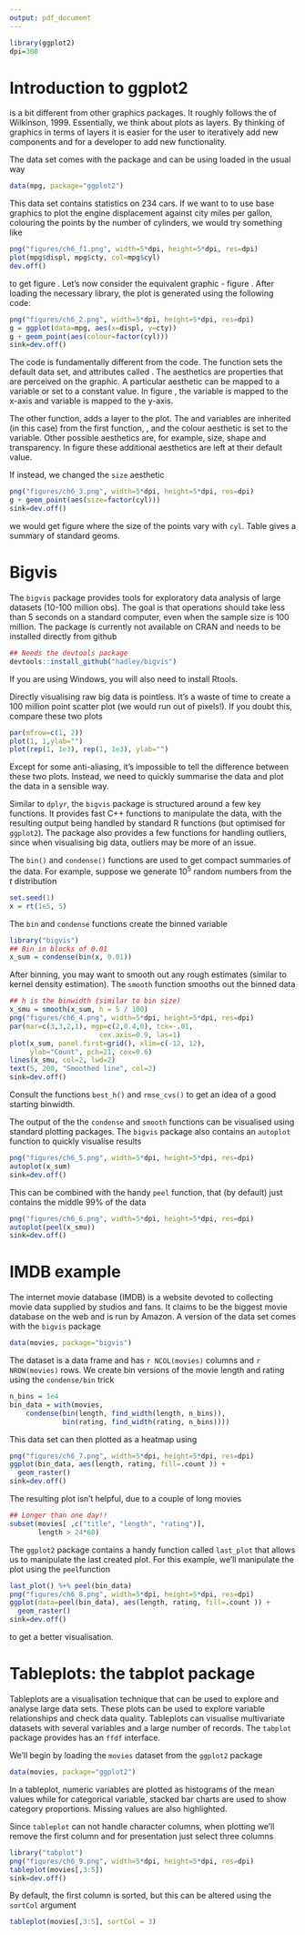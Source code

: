 ```yaml
---
output: pdf_document
---
```


```r
library(ggplot2)
dpi=300
```

\chapter{Visualisation}

# Introduction to ggplot2

\texttt{ggplot2} is a bit different from other graphics packages. It roughly follows
the \textit{philosophy} of Wilkinson, 1999.\cite{Wilkinson1999} Essentially, we
think about plots as layers. By thinking of graphics in terms of layers it is
easier for the user to iteratively add new components and for a developer to add
new functionality.
\begin{marginfigure}
\centering
\includegraphics[]{figures/ch6_f1.png}
\caption{A scatter plot of engine displacement vs average city miles per gallon.
    The coloured points correspond to different cylinder sizes. The plot was
    constructed using \texttt{base} graphics.}\label{F6.1}
\end{marginfigure}
The \texttt{mpg} data set comes with the \texttt{ggplot2} package and can be using loaded in the usual way
```r
data(mpg, package="ggplot2")
```
\noindent This data set contains statistics on $234$ cars. If we want to to use base graphics to plot the engine displacement against city miles per gallon, colouring the points by the number of cylinders, we would try something like

```r
png("figures/ch6_f1.png", width=5*dpi, height=5*dpi, res=dpi)
plot(mpg$displ, mpg$cty, col=mpg$cyl)
dev.off()
```

\noindent to get figure \ref{F6.1}. Let's now consider the equivalent \texttt{ggplot2} graphic - figure \ref{F2.2}. After loading the necessary library, the plot is generated using the following code:

```r
png("figures/ch6_2.png", width=5*dpi, height=5*dpi, res=dpi)
g = ggplot(data=mpg, aes(x=displ, y=cty))
g + geom_point(aes(colour=factor(cyl)))
sink=dev.off()
```

\noindent The \texttt{ggplot2} code is fundamentally different from the \texttt{base} code. The
\texttt{ggplot} function sets the default data set, and attributes called
\textbf{aesthetics}. The aesthetics are properties that are perceived on the
graphic. A particular aesthetic can be mapped to a variable or set to a constant
value. In figure \ref{F2.2}, the variable \texttt{displ} is mapped to the x-axis and
\texttt{cty} variable is mapped to the y-axis. 

\begin{marginfigure}
  \centering
  \includegraphics[]{figures/ch6_2.png}
  \caption{As figure \ref{F6.1}, but created using \texttt{ggplot2}.}\label{F6.2}
\end{marginfigure}

The other function, \texttt{geom\_point} adds a layer to the plot. The \texttt{x} and
\texttt{y} variables are inherited (in this case) from the first function, \texttt{ggplot}, and
the colour aesthetic is set to the \texttt{cyl} variable. Other possible aesthetics
are, for example, size, shape and transparency. In figure \ref{F2.2} these
additional aesthetics are left at their default value.

If instead, we changed the `size` aesthetic

```r
png("figures/ch6_3.png", width=5*dpi, height=5*dpi, res=dpi)
g + geom_point(aes(size=factor(cyl)))
sink=dev.off()
```

\noindent we would get figure \ref{F6.3} where the size of the points vary with `cyl`. Table \ref{T6.1} gives a summary of standard geoms.


\begin{table}[t]
  \centering
  \begin{tabular}{@{}lll@{}}
    \toprule
    Plot Name & Geom  & Base graphic \\
    \midrule
    Barchart & bar  & \texttt{barplot}\\
    Box-and-whisker & boxplot & \texttt{boxplot}\\
    Histogram & histogram  & \texttt{hist} \\
    Line plot & line & \texttt{plot} and \texttt{lines}\\
    Scatter plot & point & \texttt{plot} and \texttt{points}\\
    \bottomrule
  \end{tabular}
  \caption[4\baselineskip]{Basic \texttt{geom}'s and their corresponding standard plot names.}\label{T6.1}
\end{table}


\begin{marginfigure}
  \centering
  \includegraphics[]{figures/ch6_3.png}
  \caption{As figure \ref{F6.2}, but where the size aesthetic depends on
    cylinder size.}\label{F6.3}
\end{marginfigure}
  
# Bigvis

The `bigvis` package provides tools for exploratory data analysis of large datasets (10-100 million obs).
The goal is that operations should take less than $5$ seconds on a standard computer, even when the sample size is 100 million. The package is currently not available on CRAN and needs to be installed directly from github

```r
## Needs the devtools package
devtools::install_github("hadley/bigvis")
```

\noindent If you are using Windows, you will also need to install Rtools. 

Directly visualising raw big data is pointless. It's a waste of time to create a $100$ million point scatter plot (we would run out of pixels!). If you doubt this, compare these two plots

```r
par(mfrow=c(1, 2))
plot(1, 1,ylab="")
plot(rep(1, 1e3), rep(1, 1e3), ylab="")
```

\noindent Except for some anti-aliasing, it's impossible to tell the difference between these two plots. Instead, we need to quickly summarise the data and plot the data in a sensible way.

Similar to `dplyr`, the `bigvis` package is structured around a few key functions. It provides fast C++ functions to manipulate the data, with the resulting output being handled by standard R functions (but optimised for `ggplot2`). The package also provides a few functions for handling outliers, since when visualising big data, outliers may be more of an issue.


\subsubsection*{Bin and condense}

The `bin()` and `condense()` functions are used to get compact summaries of the data. For example, suppose we generate $10^5$ random numbers from the $t$ distribution
```r
set.seed(1)
x = rt(1e5, 5)
```

\noindent The `bin` and `condense` functions create the  binned variable
```r
library("bigvis")
## Bin in blocks of 0.01
x_sum = condense(bin(x, 0.01))
```

\subsubsection*{Smooth}

After binning, you may want to smooth out any rough estimates (similar to kernel density estimation). The `smooth` function smooths out the binned data 

```r
## h is the binwidth (similar to bin size)
x_smu = smooth(x_sum, h = 5 / 100)
png("figures/ch6_4.png", width=5*dpi, height=5*dpi, res=dpi)
par(mar=c(3,3,2,1), mgp=c(2,0.4,0), tck=-.01,
                      cex.axis=0.9, las=1)
plot(x_sum, panel.first=grid(), xlim=c(-12, 12), 
     ylab="Count", pch=21, cex=0.6)
lines(x_smu, col=2, lwd=2)
text(5, 200, "Smoothed line", col=2)
sink=dev.off()
```

\begin{marginfigure}
  \centering
  \includegraphics[]{figures/ch6_4.png}
  \caption{Black points are the binned data. Red line is the smoothed estimate.}\label{F6.4}
\end{marginfigure}

\noindent Consult the functions `best_h()` and `rmse_cvs()` to get an idea of a good starting binwidth.

\subsection*{Visualisation}

The output of the the `condense` and `smooth` functions can be visualised using standard plotting packages. The `bigvis` package also contains an `autoplot` function to quickly visualise results

\begin{marginfigure}
  \centering
  \includegraphics[]{figures/ch6_5.png}
  \includegraphics[]{figures/ch6_6.png}
  \caption{Plots generated using `autoplot`. The bottom graph is the `peeled` version of the data.}\label{F6.5}
\end{marginfigure}

```r
png("figures/ch6_5.png", width=5*dpi, height=5*dpi, res=dpi)
autoplot(x_sum)
sink=dev.off()
```

\noindent This can be combined with the handy `peel` function, that (by default) just contains the middle 99% of the data

```r
png("figures/ch6_6.png", width=5*dpi, height=5*dpi, res=dpi)
autoplot(peel(x_smu))
sink=dev.off()
```

<!-- From Alastair Sanderson -->

# IMDB example

The internet movie database (IMDB)\sidenote{\url{http://imdb.com/}} is a website devoted to collecting movie data supplied by studios and fans. It claims to be the biggest movie database on the web and is run by Amazon. A version of the data set comes with the `bigvis` package

```r
data(movies, package="bigvis")
```

\noindent The dataset is a data frame and has `r NCOL(movies)` columns and `r NROW(movies)` rows. We create bin versions of the movie length and rating using the `condense/bin` trick

```r
n_bins = 1e4
bin_data = with(movies, 
    condense(bin(length, find_width(length, n_bins)),
             bin(rating, find_width(rating, n_bins))))
```

\noindent This data set can then plotted as a heatmap using

```r
png("figures/ch6_7.png", width=5*dpi, height=5*dpi, res=dpi)
ggplot(bin_data, aes(length, rating, fill=.count )) + 
  geom_raster()
sink=dev.off()
```
\begin{figure}[t]
  \centering
  \includegraphics[width=0.5\textwidth]{figures/ch6_7.png}%
  \includegraphics[width=0.5\textwidth]{figures/ch6_8.png}
  \caption{Movie Rating vs Length. The plot on the right is the peeled version.}\label{F6.6}
\end{figure}

\noindent The resulting plot isn't helpful, due to a couple of long movies

```r
## Longer than one day!!
subset(movies[ ,c("title", "length", "rating")], 
       length > 24*60)
```

\noindent The `ggplot2` package contains a handy function called `last_plot` that allows us to manipulate the last created plot. For this example, we'll manipulate the plot using the `peel `function

```r
last_plot() %+% peel(bin_data)
png("figures/ch6_8.png", width=5*dpi, height=5*dpi, res=dpi)
ggplot(data=peel(bin_data), aes(length, rating, fill=.count )) + 
  geom_raster()
sink=dev.off()
```

\noindent to get a better visualisation.

# Tableplots: the tabplot package

Tableplots are a visualisation technique that can be used to explore and analyse large data sets. These plots can be used to explore variable relationships and check data quality. Tableplots can visualise multivariate datasets with several variables and a large number of records. The `tabplot` package provides has an `ffdf` interface.

We'll begin by loading the `movies` dataset from the `ggplot2` package

```r
data(movies, package="ggplot2")
```

\noindent In a tableplot, numeric variables are plotted as histograms of the mean values while for categorical variable, stacked bar charts are used to show category proportions. Missing values are also highlighted.

Since `tableplot` can not handle character columns, when plotting we'll remove the first column and for presentation just select three columns
\begin{marginfigure}
  \centering
  \includegraphics[]{figures/ch6_9.png}
  \caption{Tableplot of the movie dataset.}\label{F6.5}
\end{marginfigure}

```r
library("tabplot")
png("figures/ch6_9.png", width=5*dpi, height=5*dpi, res=dpi)
tableplot(movies[,3:5])
sink=dev.off()
```

\noindent By default, the first column is sorted, but this can be altered using the `sortCol` argument

```r
tableplot(movies[,3:5], sortCol = 3)
````
